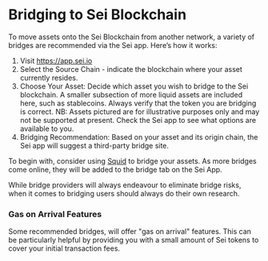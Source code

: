 
# Bridging to Sei Blockchain

To move assets onto the Sei Blockchain from another network, a variety of
bridges are recommended via the Sei app. Here’s how it works:

1. Visit https://app.sei.io
2. Select the Source Chain - indicate the blockchain where your asset currently
   resides.
   <ImageWithCaption img={sourceChainDropdownImage} alt="Select a source chain" />
3. Choose Your Asset: Decide which asset you wish to bridge to the Sei
   blockchain. A smaller subsection of more liquid assets are included here,
   such as stablecoins. Always verify that the token you are bridging is
   correct.
   <Callout emoji="⚠️">NB: Assets pictured are for illustrative purposes only and may not be supported at present. Check the Sei app to see what options are available to you.</Callout>
   <ImageWithCaption img={selectAssetImage} alt="Select an asset" />
4. Bridging Recommendation: Based on your asset and its origin chain, the Sei
   app will suggest a third-party bridge site.

To begin with, consider using [Squid](https://www.squidrouter.com/) to bridge
your assets. As more bridges come online, they will be added to the bridge tab
on the Sei App.

<Callout type="info" emoji="ℹ️">
  While bridge providers will always endeavour to eliminate bridge risks, when it comes to bridging users should always do their own research.
</Callout>

### Gas on Arrival Features

Some recommended bridges, will offer "gas on arrival" features. This can be
particularly helpful by providing you with a small amount of Sei tokens to cover
your initial transaction fees.
